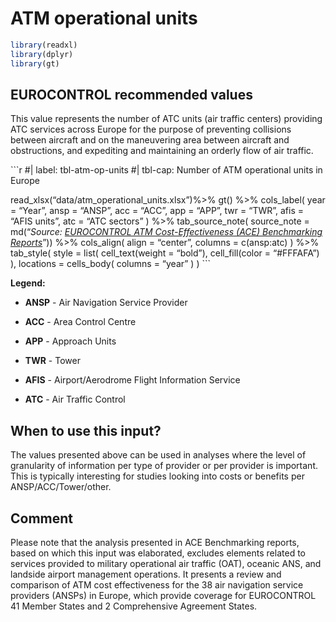 # ATM operational units {#sec-atm-operational-units}

```r
library(readxl)
library(dplyr)
library(gt)
```

## EUROCONTROL recommended values

This value represents the number of ATC units (air traffic centers) providing ATC services across Europe for the purpose of preventing collisions between aircraft and on the maneuvering area between aircraft and obstructions, and expediting and maintaining an orderly flow of air traffic.

```r
#| label: tbl-atm-op-units
#| tbl-cap: Number of ATM operational units in Europe

read_xlsx("data/atm_operational_units.xlsx")%>% 
  gt() %>% 
  cols_label(
    year = "Year",
    ansp = "ANSP",
    acc = "ACC",
    app = "APP",
    twr = "TWR",
    afis = "AFIS units",
    atc = "ATC sectors"
  ) %>% 
  tab_source_note(
    source_note = md("*Source: [EUROCONTROL ATM Cost-Effectiveness (ACE) Benchmarking Reports](https://www.eurocontrol.int/ACE/ACE-Home.html)*")) %>% 
  cols_align(
    align = "center",
    columns = c(ansp:atc)
  ) %>% 
  tab_style(
    style = list(
      cell_text(weight = "bold"),
      cell_fill(color = "#FFFAFA")
    ),
    locations = cells_body(
      columns = "year"
    )
  )
    ```

**Legend:**

* **ANSP** - Air Navigation Service Provider

* **ACC** - Area Control Centre

* **APP** - Approach Units

* **TWR** - Tower

* **AFIS** - Airport/Aerodrome Flight Information Service

* **ATC** - Air Traffic Control

## When to use this input?

The values presented above can be used in analyses where the level of granularity of information per type of provider or per provider is important. This is typically interesting for studies looking into costs or benefits per ANSP/ACC/Tower/other.

## Comment

Please note that the analysis presented in ACE Benchmarking reports, based on which this input was elaborated, excludes elements related to services provided to military operational air traffic (OAT), oceanic ANS, and landside airport management operations. It presents a review and comparison of ATM cost effectiveness for the 38 air navigation service providers (ANSPs) in Europe, which provide coverage for EUROCONTROL 41 Member States and 2 Comprehensive Agreement States.
